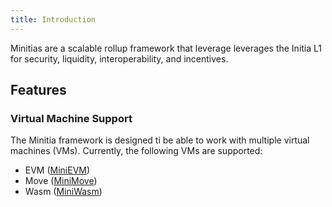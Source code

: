 ```yaml
---
title: Introduction
---
```


Minitias are a scalable rollup framework that leverage leverages the Initia L1 for security, liquidity, interoperability, and incentives.

## Features

### Virtual Machine Support

The Minitia framework is designed ti be able to work with multiple virtual machines (VMs). Currently, the following VMs are supported:

- EVM ([MiniEVM](/initia-and-minitias/technical-architecture/minitias/vms/minievm/introduction))
- Move ([MiniMove](/initia-and-minitias/technical-architecture/minitias/vms/minimove/introduction))
- Wasm ([MiniWasm](/initia-and-minitias/technical-architecture/minitias/vms/miniwasm/introduction))